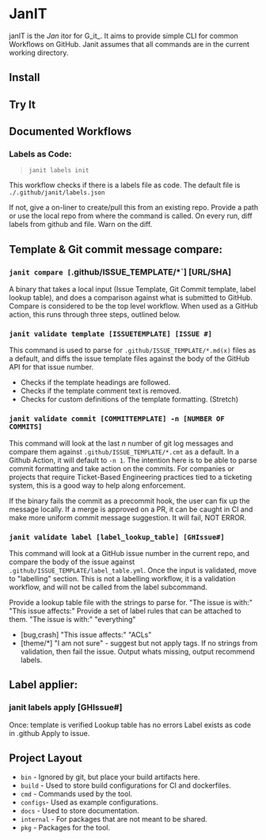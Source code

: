 # JanIT

janIT is the _Jan_ itor for G_it_. It aims to provide simple CLI for common Workflows on GitHub. Janit assumes that all commands are in the current working directory.

## Install

## Try It

## Documented Workflows

### Labels as Code: 

> `janit labels init`

This workflow checks if there is a labels file as code. The default file is
`./.github/janit/labels.json`

If not, give a on-liner to create/pull this from an existing repo.
Provide a path or use the local repo from where the command is called.
On every run, diff labels from github and file. Warn on the diff.

## Template & Git commit message compare: 
### `janit compare [`.github/ISSUE_TEMPLATE/*`] [URL/SHA]
A binary that takes a local input (Issue Template, Git Commit template, label
lookup table), and does a comparison against what is submitted to GitHub.
Compare is considered to be the top level workflow. When used as a GitHub 
action, this runs through three steps, outlined below.

### `janit validate template [ISSUETEMPLATE] [ISSUE #]`
This command is used to parse for `.github/ISSUE_TEMPLATE/*.md(x)` files as a
default, and diffs the issue template files against the body of the GitHub API
for that issue number.

- Checks if the template headings are followed.
- Checks if the template comment text is removed.
- Checks for custom definitions of the template formatting. (Stretch)

### `janit validate commit [COMMITTEMPLATE] -n [NUMBER OF COMMITS]`
This command will look at the last _n_ number of git log messages and compare
them against `.github/ISSUE_TEMPLATE/*.cmt` as a default. In a Github Action,
it will default to `-n 1`. The intention here is to be able to parse commit 
formatting and take action on the commits. For companies or projects that 
require Ticket-Based Engineering practices tied to a ticketing system, this is 
a good way to help along enforcement.

If the binary fails the commit as a precommit hook, the user can fix up the
message locally. If a merge is approved on a PR, it can be caught in CI and
make more uniform commit message suggestion. It will fail, NOT ERROR.

### `janit validate label [label_lookup_table] [GHIssue#]`
This command will look at a GitHub issue number in the current repo, and compare
the body of the issue against `.github/ISSUE_TEMPLATE/label_table.yml`.
Once the input is validated, move to "labelling" section. This is not a 
labelling workflow, it is a validation workflow, and will not be called from 
the label subcommand.

Provide a lookup table file with the strings to parse for.
"The issue is with:"
"This issue affects:"
Provide a set of label rules that can be attached to them.
"The issue is with:" "everything"
- [bug,crash]
"This issue affects:" "ACLs"
- [theme/*]
"I am not sure" - suggest but not apply tags.
If no strings from validation, then fail the issue.
Output whats missing, output recommend labels. 
## Label applier:
### janit labels apply [GHIssue#]
Once:
template is verified
Lookup table has no errors
Label exists as code in .github
Apply to issue.

## Project Layout
- `bin` - Ignored by git, but place your build artifacts here.
- `build` - Used to store build configurations for CI and dockerfiles.
- `cmd` - Commands used by the tool.
- `configs`- Used as example configurations.
- `docs` - Used to store documentation.
- `internal` - For packages that are not meant to be shared.
- `pkg` - Packages for the tool.